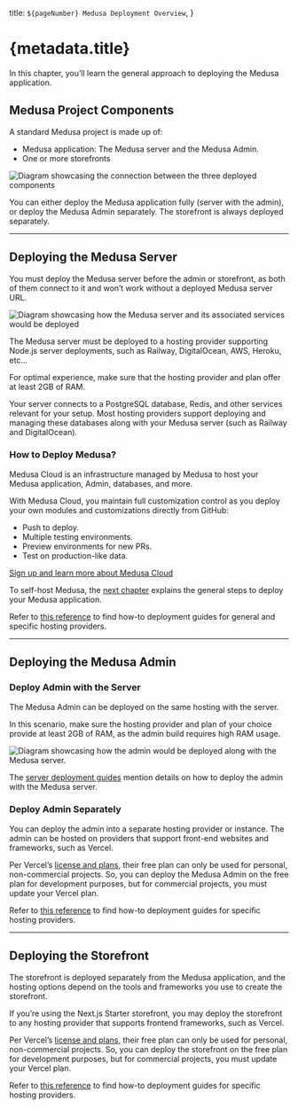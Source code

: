  title: `${pageNumber} Medusa Deployment Overview`,
}

# {metadata.title}

In this chapter, you’ll learn the general approach to deploying the Medusa application.

## Medusa Project Components

A standard Medusa project is made up of:

- Medusa application: The Medusa server and the Medusa Admin.
- One or more storefronts

![Diagram showcasing the connection between the three deployed components](https://res.cloudinary.com/dza7lstvk/image/upload/v1708600807/Medusa%20Book/deployment-options_ceuuvo.jpg)

You can either deploy the Medusa application fully (server with the admin), or deploy the Medusa Admin separately. The storefront is always deployed separately.

---

## Deploying the Medusa Server

You must deploy the Medusa server before the admin or storefront, as both of them connect to it and won’t work without a deployed Medusa server URL.

![Diagram showcasing how the Medusa server and its associated services would be deployed](https://res.cloudinary.com/dza7lstvk/image/upload/v1708600972/Medusa%20Book/backend_deployment_pgexo3.jpg)

The Medusa server must be deployed to a hosting provider supporting Node.js server deployments, such as Railway, DigitalOcean, AWS, Heroku, etc…

<Note title="Tip">

For optimal experience, make sure that the hosting provider and plan offer at least 2GB of RAM.

</Note>

Your server connects to a PostgreSQL database, Redis, and other services relevant for your setup. Most hosting providers support deploying and managing these databases along with your Medusa server (such as Railway and DigitalOcean).

### How to Deploy Medusa?

Medusa Cloud is an infrastructure managed by Medusa to host your Medusa application, Admin, databases, and more.

With Medusa Cloud, you maintain full customization control as you deploy your own modules and customizations directly from GitHub:

- Push to deploy.
- Multiple testing environments.
- Preview environments for new PRs.
- Test on production-like data.

[Sign up and learn more about Medusa Cloud](https://medusajs.com/contact)

To self-host Medusa, the [next chapter](./general/page.mdx) explains the general steps to deploy your Medusa application.

Refer to [this reference](!resources!/deployment) to find how-to deployment guides for general and specific hosting providers.

---

## Deploying the Medusa Admin

### Deploy Admin with the Server

The Medusa Admin can be deployed on the same hosting with the server.

In this scenario, make sure the hosting provider and plan of your choice provide at least 2GB of RAM, as the admin build requires high RAM usage.

![Diagram showcasing how the admin would be deployed along with the Medusa server.](https://res.cloudinary.com/dza7lstvk/image/upload/v1708601021/Medusa%20Book/admin_deployment_1_lyg4cp.jpg)

<Note title="Tip">

The [server deployment guides](!resources!/deployment) mention details on how to deploy the admin with the Medusa server.

</Note>

### Deploy Admin Separately

You can deploy the admin into a separate hosting provider or instance. The admin can be hosted on providers that support front-end websites and frameworks, such as Vercel.

<Note title="Important">

Per Vercel’s [license and plans](https://vercel.com/pricing), their free plan can only be used for personal, non-commercial projects. So, you can deploy the Medusa Admin on the free plan for development purposes, but for commercial projects, you must update your Vercel plan.

</Note>

Refer to [this reference](!resources!/deployment) to find how-to deployment guides for specific hosting providers.

---

## Deploying the Storefront

The storefront is deployed separately from the Medusa application, and the hosting options depend on the tools and frameworks you use to create the storefront.

If you’re using the Next.js Starter storefront, you may deploy the storefront to any hosting provider that supports frontend frameworks, such as Vercel.

<Note title="Important">

Per Vercel’s [license and plans](https://vercel.com/pricing), their free plan can only be used for personal, non-commercial projects. So, you can deploy the storefront on the free plan for development purposes, but for commercial projects, you must update your Vercel plan.

</Note>

Refer to [this reference](!resources!/deployment) to find how-to deployment guides for specific hosting providers.

